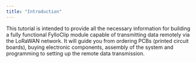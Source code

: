```yaml
---
title: "Introduction"
---
```


This tutorial is intended to provide all the necessary information for building a fully functional FylloClip module capable of transmitting data remotely via the LoRaWAN network. It will guide you from ordering PCBs (printed circuit boards), buying electronic components, assembly of the system and programming to setting up the remote data transmission.
